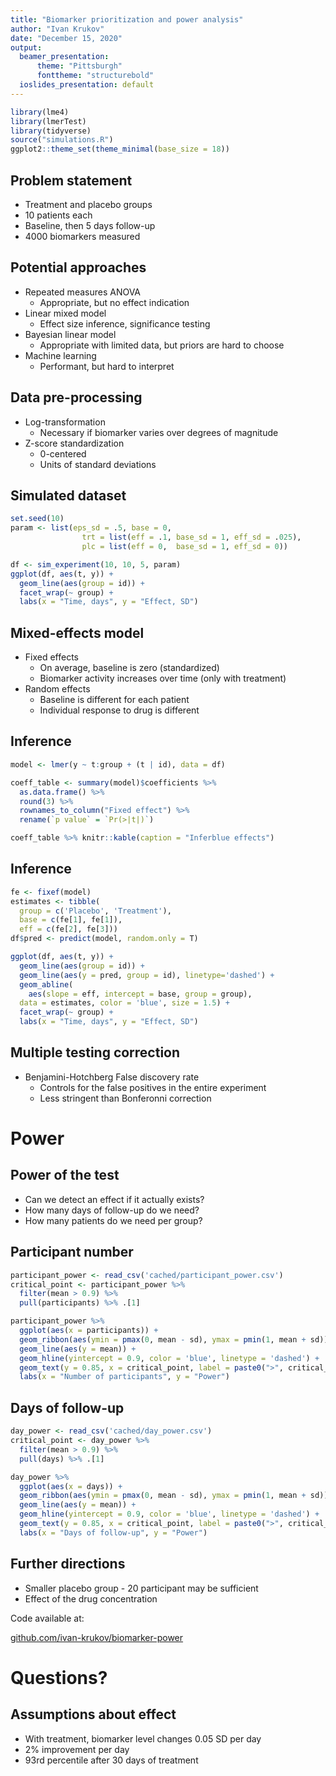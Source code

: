 ```yaml
---
title: "Biomarker prioritization and power analysis"
author: "Ivan Krukov"
date: "December 15, 2020"
output:
  beamer_presentation: 
      theme: "Pittsburgh"
      fonttheme: "structurebold"
  ioslides_presentation: default
---
```


```r
library(lme4)
library(lmerTest)
library(tidyverse)
source("simulations.R")
ggplot2::theme_set(theme_minimal(base_size = 18))
```

## Problem statement

- Treatment and placebo groups
- 10 patients each
- Baseline, then 5 days follow-up
- 4000 biomarkers measured

## Potential approaches

- Repeated measures ANOVA
  - Appropriate, but no effect indication
- Linear mixed model
  - Effect size inference, significance testing
- Bayesian linear model
  - Appropriate with limited data, but priors are hard to choose
- Machine learning
  - Performant, but hard to interpret
  
## Data pre-processing

- Log-transformation
  - Necessary if biomarker varies over degrees of magnitude
- Z-score standardization
  - 0-centered 
  - Units of standard deviations

## Simulated dataset

```r
set.seed(10)
param <- list(eps_sd = .5, base = 0,
                trt = list(eff = .1, base_sd = 1, eff_sd = .025),
                plc = list(eff = 0,  base_sd = 1, eff_sd = 0))

df <- sim_experiment(10, 10, 5, param)
ggplot(df, aes(t, y)) + 
  geom_line(aes(group = id)) + 
  facet_wrap(~ group) +
  labs(x = "Time, days", y = "Effect, SD")
```

## Mixed-effects model

- Fixed effects
  - On average, baseline is zero (standardized)
  - Biomarker activity increases over time (only with treatment)

- Random effects
  - Baseline is different for each patient
  - Individual response to drug is different
  
## Inference

```r
model <- lmer(y ~ t:group + (t | id), data = df)

coeff_table <- summary(model)$coefficients %>% 
  as.data.frame() %>% 
  round(3) %>% 
  rownames_to_column("Fixed effect") %>%
  rename(`p value` = `Pr(>|t|)`)

coeff_table %>% knitr::kable(caption = "Inferblue effects")
```

## Inference

```r
fe <- fixef(model)
estimates <- tibble(
  group = c('Placebo', 'Treatment'), 
  base = c(fe[1], fe[1]),
  eff = c(fe[2], fe[3]))
df$pred <- predict(model, random.only = T)

ggplot(df, aes(t, y)) + 
  geom_line(aes(group = id)) + 
  geom_line(aes(y = pred, group = id), linetype='dashed') +
  geom_abline(
    aes(slope = eff, intercept = base, group = group), 
  data = estimates, color = 'blue', size = 1.5) +
  facet_wrap(~ group) +
  labs(x = "Time, days", y = "Effect, SD")
```

## Multiple testing correction

- Benjamini-Hotchberg False discovery rate
  - Controls for the false positives in the entire experiment
  - Less stringent than Bonferonni correction

# Power

## Power of the test

- Can we detect an effect if it actually exists?
- How many days of follow-up do we need?
- How many patients do we need per group?

## Participant number

```r
participant_power <- read_csv('cached/participant_power.csv')
critical_point <- participant_power %>% 
  filter(mean > 0.9) %>% 
  pull(participants) %>% .[1]

participant_power %>%
  ggplot(aes(x = participants)) + 
  geom_ribbon(aes(ymin = pmax(0, mean - sd), ymax = pmin(1, mean + sd)), fill = 'gray90') +
  geom_line(aes(y = mean)) +
  geom_hline(yintercept = 0.9, color = 'blue', linetype = 'dashed') +
  geom_text(y = 0.85, x = critical_point, label = paste0(">", critical_point), color = 'black', size = 5) +
  labs(x = "Number of participants", y = "Power")
```

## Days of follow-up

```r
day_power <- read_csv('cached/day_power.csv')
critical_point <- day_power %>% 
  filter(mean > 0.9) %>% 
  pull(days) %>% .[1]

day_power %>%
  ggplot(aes(x = days)) + 
  geom_ribbon(aes(ymin = pmax(0, mean - sd), ymax = pmin(1, mean + sd)), fill = 'gray90') +
  geom_line(aes(y = mean)) +
  geom_hline(yintercept = 0.9, color = 'blue', linetype = 'dashed') +
  geom_text(y = 0.85, x = critical_point, label = paste0(">", critical_point), color = 'black', size = 5) +
  labs(x = "Days of follow-up", y = "Power")
```

## Further directions

- Smaller placebo group - 20 participant may be sufficient
- Effect of the drug concentration

Code available at:

[github.com/ivan-krukov/biomarker-power](https://github.com/ivan-krukov/biomarker-power)

# Questions?

## Assumptions about effect

- With treatment, biomarker level changes 0.05 SD per day
 - 2% improvement per day
 - 93rd percentile after 30 days of treatment
